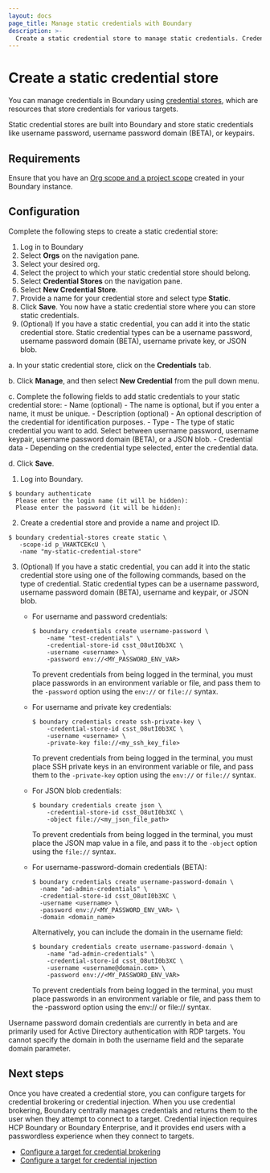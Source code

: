 ```yaml
---
layout: docs
page_title: Manage static credentials with Boundary
description: >-
  Create a static credential store to manage static credentials. Credential stores let you configure targets for credential brokering or injection.
---
```


# Create a static credential store

You can manage credentials in Boundary using [credential stores](/boundary/docs/domain-model/credential-stores), which are resources that store credentials for various targets.

Static credential stores are built into Boundary and store static credentials like username password, username password domain (BETA), or keypairs.

## Requirements

Ensure that you have an [Org scope and a project scope](/boundary/docs/commands/scopes/create) created in your Boundary instance.

## Configuration

Complete the following steps to create a static credential store:

<Tabs>
<Tab heading="UI" group="ui">

1. Log in to Boundary
2. Select **Orgs** on the navigation pane.
3. Select your desired org.
4. Select the project to which your static credential store should belong.
5. Select **Credential Stores** on the navigation pane.
6. Select **New Credential Store**.
7. Provide a name for your credential store and select type **Static**.
8. Click **Save**. You now have a static credential store where you can store static credentials.
9. (Optional) If you have a static credential, you can add it into the static credential store. Static credential types can be a username password, username password domain (BETA), username private key, or JSON blob.

  a. In your static credential store, click on the **Credentials** tab.

  b. Click **Manage**, and then select **New Credential** from the pull down menu.

  c. Complete the following fields to add static credentials to your static credential store:
    - Name (optional) - The name is optional, but if you enter a name, it must be unique.
    - Description (optional) - An optional description of the credential for identification purposes.
    - Type - The type of static credential you want to add. Select between username password, username keypair, username password domain (BETA), or a JSON blob.
    - Credential data - Depending on the credential type selected, enter the credential data.

  d. Click **Save**.

</Tab>
<Tab heading="CLI" group="cli">

1. Log into Boundary.

  ```shell-session
  $ boundary authenticate
    Please enter the login name (it will be hidden):
    Please enter the password (it will be hidden):
  ```

2. Create a credential store and provide a name and project ID.

  ```shell-session
  $ boundary credential-stores create static \
     -scope-id p_VHAKTCEKcU \
     -name "my-static-credential-store"
  ```

3. (Optional) If you have a static credential, you can add it into the static credential store using one of the following commands, based on the type of credential. Static credential types can be a username password, username password domain (BETA), username and keypair, or JSON blob.

    - For username and password credentials:

      ```shell-session
      $ boundary credentials create username-password \
          -name "test-credentials" \
          -credential-store-id csst_O8utI0b3XC \
          -username <username> \
          -password env://<MY_PASSWORD_ENV_VAR>
      ```

      To prevent credentials from being logged in the terminal, you must place passwords in an environment variable or file, and pass them to the `-password` option using the `env://` or `file://` syntax.

    - For username and private key credentials:

      ```shell-session
      $ boundary credentials create ssh-private-key \
          -credential-store-id csst_O8utI0b3XC \
          -username <username> \
          -private-key file://<my_ssh_key_file>
      ```

      To prevent credentials from being logged in the terminal, you must place SSH private keys in an environment variable or file, and pass them to the `-private-key` option using the `env://` or `file://` syntax.

    - For JSON blob credentials:

      ```shell-session
      $ boundary credentials create json \
          -credential-store-id csst_O8utI0b3XC \
          -object file://<my_json_file_path>
      ```

      To prevent credentials from being logged in the terminal, you must place the JSON map value in a file, and pass it to the `-object` option using the `file://` syntax.

    - For username-password-domain credentials (BETA):

      ```shell-session
      $ boundary credentials create username-password-domain \
        -name "ad-admin-credentials" \
        -credential-store-id csst_O8utI0b3XC \
        -username <username> \
        -password env://<MY_PASSWORD_ENV_VAR> \
        -domain <domain_name>
        ```
      Alternatively, you can include the domain in the username field:
      ```shell-session
      $ boundary credentials create username-password-domain \
          -name "ad-admin-credentials" \
          -credential-store-id csst_O8utI0b3XC \
          -username <username@domain.com> \
          -password env://<MY_PASSWORD_ENV_VAR>
      ```
      To prevent credentials from being logged in the terminal, you must place passwords in an environment variable or file, and pass them to the -password option using the env:// or file:// syntax.

<Note>

Username password domain credentials are currently in beta and are primarily used for Active Directory authentication with RDP targets. You cannot specify the domain in both the username field and the separate domain parameter.

</Note>

</Tab>
</Tabs>

## Next steps

Once you have created a credential store, you can configure targets for credential brokering or credential injection.
When you use credential brokering, Boundary centrally manages credentials and returns them to the user when they attempt to connect to a target.
Credential injection requires HCP Boundary or Boundary Enterprise, and it provides end users with a passwordless experience when they connect to targets.

- [Configure a target for credential brokering](/boundary/docs/credentials/configure-credential-brokering)
- [Configure a target for credential injection](/boundary/docs/credentials/configure-credential-brokering)
